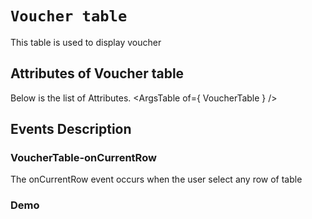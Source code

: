 <!-- Custom-MDX-Documentation.mdx -->

# `Voucher table`

 
This table is used to display voucher


## Attributes of Voucher table
Below is the list of Attributes.
<ArgsTable of={ VoucherTable } /> 

## Events Description

### VoucherTable-onCurrentRow

The onCurrentRow event occurs when the user select any row of table

### Demo

<Canvas>
<Story id="vouchertable--primary" />
</Canvas>

 
